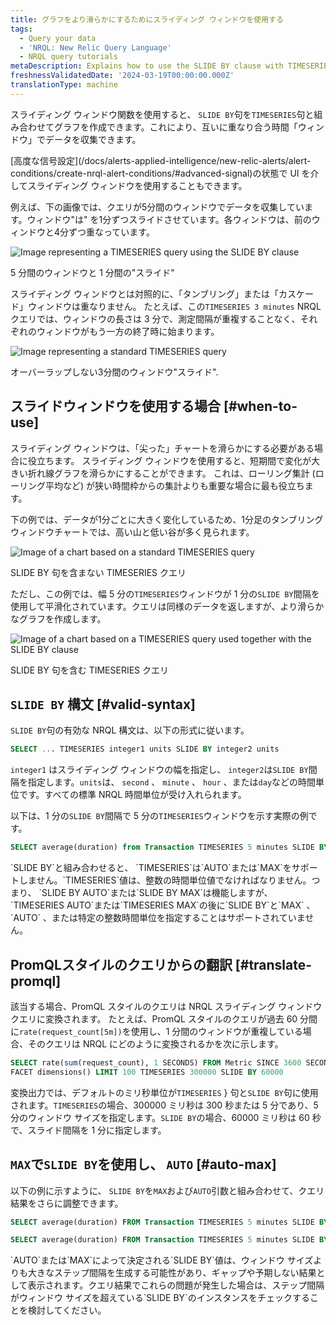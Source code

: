 ```yaml
---
title: グラフをより滑らかにするためにスライディング ウィンドウを使用する
tags:
  - Query your data
  - 'NRQL: New Relic Query Language'
  - NRQL query tutorials
metaDescription: Explains how to use the SLIDE BY clause with TIMESERIES to smooth out "spiky" charts.
freshnessValidatedDate: '2024-03-19T00:00:00.000Z'
translationType: machine
---
```


スライディング ウィンドウ関数を使用すると、 `SLIDE BY`句を`TIMESERIES`句と組み合わせてグラフを作成できます。これにより、互いに重なり合う時間「ウィンドウ」でデータを収集できます。

<Callout variant="tip">
  [高度な信号設定](/docs/alerts-applied-intelligence/new-relic-alerts/alert-conditions/create-nrql-alert-conditions/#advanced-signal)の状態で UI を介してスライディング ウィンドウを使用することもできます。
</Callout>

例えば、下の画像では、クエリが5分間のウィンドウでデータを収集しています。ウィンドウ"は" を1分ずつスライドさせています。各ウィンドウは、前のウィンドウと4分ずつ重なっています。

<img
  title="TIMESERIES query with SLIDE BY clause"
  alt="Image representing a TIMESERIES query using the SLIDE BY clause"
  src="/images/queries-nrql_diagram_slide-by-window-time-series.webp"
/>

<figcaption>
  5 分間のウィンドウと 1 分間の"スライド"
</figcaption>

スライディング ウィンドウとは対照的に、「タンブリング」または「カスケード」ウィンドウは重なりません。 たとえば、この`TIMESERIES 3 minutes` NRQL クエリでは、ウィンドウの長さは 3 分で、測定間隔が重複することなく、それぞれのウィンドウがもう一方の終了時に始まります。

<img
  title="TIMESERIES query without SLIDE BY clause"
  alt="Image representing a standard TIMESERIES query"
  src="/images/queries-nrql_diagram_non-sliding-window-time-series.webp"
/>

<figcaption>
  オーバーラップしない3分間のウィンドウ"スライド".
</figcaption>

## スライドウィンドウを使用する場合 [#when-to-use]

スライディング ウィンドウは、「尖った」チャートを滑らかにする必要がある場合に役立ちます。 スライディング ウィンドウを使用すると、短期間で変化が大きい折れ線グラフを滑らかにすることができます。 これは、ローリング集計 (ローリング平均など) が狭い時間枠からの集計よりも重要な場合に最も役立ちます。

下の例では、データが1分ごとに大きく変化しているため、1分足のタンブリングウィンドウチャートでは、高い山と低い谷が多く見られます。

<img
  title="TIMESERIES query without SLIDE BY clause"
  alt="Image of a chart based on a standard TIMESERIES query"
  src="/images/queries-nrql_screenshot-full_timeseries-spiky-NRQL-query-builder.webp"
/>

<figcaption>
  SLIDE BY 句を含まない TIMESERIES クエリ
</figcaption>

ただし、この例では、幅 5 分の`TIMESERIES`ウィンドウが 1 分の`SLIDE BY`間隔を使用して平滑化されています。クエリは同様のデータを返しますが、より滑らかなグラフを作成します。

<img
  title="SLIDE BY used with TIMESERIES"
  alt="Image of a chart based on a TIMESERIES query used together with the SLIDE BY clause"
  src="/images/queries-nrql_screenshot-full_timeseries-smoothed-with-slide-by-NRQL-query-builder.webp"
/>

<figcaption>
  SLIDE BY 句を含む TIMESERIES クエリ
</figcaption>

## `SLIDE BY` 構文 [#valid-syntax]

`SLIDE BY`句の有効な NRQL 構文は、以下の形式に従います。

```sql
SELECT ... TIMESERIES integer1 units SLIDE BY integer2 units
```

`integer1` はスライディング ウィンドウの幅を指定し、 `integer2`は`SLIDE BY`間隔を指定します。`units`は、 `second` 、 `minute` 、 `hour` 、または`day`などの時間単位です。すべての標準 NRQL 時間単位が受け入れられます。

以下は、1 分の`SLIDE BY`間隔で 5 分の`TIMESERIES`ウィンドウを示す実際の例です。

```sql
SELECT average(duration) from Transaction TIMESERIES 5 minutes SLIDE BY 1 minute
```

<Callout variant="tip">
  `SLIDE BY`と組み合わせると、 `TIMESERIES`は`AUTO`または`MAX`をサポートしません。`TIMESERIES`値は、整数の時間単位値でなければなりません。つまり、 `SLIDE BY AUTO`または`SLIDE BY MAX`は機能しますが、 `TIMESERIES AUTO`または`TIMESERIES MAX`の後に`SLIDE BY`と`MAX` 、 `AUTO` 、または特定の整数時間単位を指定することはサポートされていません。
</Callout>

## PromQLスタイルのクエリからの翻訳 [#translate-promql]

該当する場合、PromQL スタイルのクエリは NRQL スライディング ウィンドウ クエリに変換されます。 たとえば、PromQL スタイルのクエリが過去 60 分間に`rate(request_count[5m])`を使用し、1 分間のウィンドウが重複している場合、そのクエリは NRQL にどのように変換されるかを次に示します。

```sql
SELECT rate(sum(request_count), 1 SECONDS) FROM Metric SINCE 3600 SECONDS AGO UNTIL NOW 
FACET dimensions() LIMIT 100 TIMESERIES 300000 SLIDE BY 60000
```

変換出力では、デフォルトのミリ秒単位が`TIMESERIES` } 句と`SLIDE BY`句に使用されます。`TIMESERIES`の場合、300000 ミリ秒は 300 秒または 5 分であり、5 分のウィンドウ サイズを指定します。`SLIDE BY`の場合、60000 ミリ秒は 60 秒で、スライド間隔を 1 分に指定します。

## `MAX`で`SLIDE BY`を使用し、 `AUTO` [#auto-max]

以下の例に示すように、 `SLIDE BY`を`MAX`および`AUTO`引数と組み合わせて、クエリ結果をさらに調整できます。

```sql
SELECT average(duration) FROM Transaction TIMESERIES 5 minutes SLIDE BY MAX
```

```sql
SELECT average(duration) FROM Transaction TIMESERIES 5 minutes SLIDE BY AUTO
```

<Callout variant="tip">
  `AUTO`または`MAX`によって決定される`SLIDE BY`値は、ウィンドウ サイズよりも大きなステップ間隔を生成する可能性があり、ギャップや予期しない結果として表示されます。クエリ結果でこれらの問題が発生した場合は、ステップ間隔がウィンドウ サイズを超えている`SLIDE BY`のインスタンスをチェックすることを検討してください。
</Callout>
